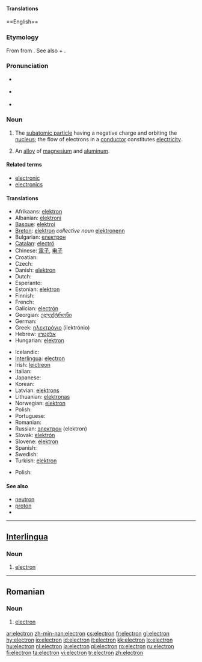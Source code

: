 ====Translations======English==
{{wikipedia}}

===Etymology===
From {{etyl|grc}} {{term|sc=Grek|ἤλεκτρον|tr=elektron||amber|lang=grc}} from {{term|sc=Grek|έλ-|tr=el-||sun, bright, shiny|lang=grc}}.
See also {{term|electric}} + {{term|-on}}.

===Pronunciation===
* {{a|RP}} {{IPA|/ɪˈlɛktɹɒn/}}
* {{a|GenAm}} {{IPA|/ɪˈlɛktɹɑn/}}
* {{audio|en-us-electron.ogg|Audio (US)}}

===Noun===
{{en-noun}}

# {{particles}} The [[subatomic particle]] having a negative charge and orbiting the [[nucleus]]; the flow of electrons in a [[conductor]] constitutes [[electricity]].
# {{context|chemistry|obsolete}} An [[alloy]] of [[magnesium]] and [[aluminum]].

====Related terms====
* [[electronic]]
* [[electronics]]

====Translations====
{{trans-top|the negatively charged subatomic particles that orbit atoms}}
* Afrikaans: [[elektron]]
* Albanian: [[elektroni]]
* [[Basque]]: [[elektroi]]
* [[Breton]]: [[elektron]] ''collective noun'' [[elektronenn]] {{s}} {{f}}
* Bulgarian: [[електрон]] {{m}}
* [[Catalan]]: [[electró]] {{m}}
* Chinese: [[電子]], [[电子]]
* Croatian: {{t-|hr|elektron|m}}
* Czech: {{t+|cs|elektron|m}}
* Danish: [[elektron]]
* Dutch: {{t+|nl|elektron|n}}
* Esperanto: {{t-|eo|elektrono|xs=Esperanto}}
* Estonian: [[elektron]]
* Finnish: {{t+|fi|elektroni}}
* French: {{t+|fr|électron|m}}
* Galician: [[electrón]]
* Georgian: [[ელექტრონი]]
* German: {{t+|de|Elektron|n}}
* Greek: [[ηλεκτρόνιο]] {{n}} (ilektrónio)
* Hebrew: [[אלקטרון]]
* Hungarian: [[elektron]]
{{trans-mid}}
* Icelandic: {{t-|is|rafeind|f}}
* [[Interlingua]]: [[#Interlingua|electron]]
* Irish: [[leictreon]]
* Italian: {{t+|it|elettrone|m}}
* Japanese: {{t+|ja|電子|tr=[[でんし]], [[denshi]]|sc=Jpan}}
* Korean: {{t-|ko|전자|sc=Hang}}
* Latvian: [[elektrons]] {{m}}
* Lithuanian: [[elektronas]]
* Norwegian: [[elektron]]
* Polish: {{t-|pl|elektron|m}}
* Portuguese: {{t+|pt|electrão|m}}
* Romanian: {{t+|ro|electron|m}}
* Russian: [[электрон]] {{m}} (elektron)
* Slovak: [[elektrón]]
* Slovene: [[elektron]]
* Spanish: {{t+|es|electrón|m}}
* Swedish: {{t+|sv|elektron|c}}
* Turkish: [[elektron]]
{{trans-bottom}}

{{trans-top|an alloy}}
* Polish: {{t-|pl|elektron|m}}
{{trans-mid}}
{{trans-bottom}}

====See also====
* [[neutron]]
* [[proton]]
* {{pedialite}}

----

==[[Interlingua]]==

===Noun===
{{ia-noun|es}}

# {{particles|lang=ia}} [[#English|electron]]

----

==Romanian==

===Noun===
{{ro-noun|gend=m}}

# {{particles|lang=ro}} [[#English|electron]]

[[ar:electron]]
[[zh-min-nan:electron]]
[[cs:electron]]
[[fr:electron]]
[[gl:electron]]
[[hy:electron]]
[[io:electron]]
[[id:electron]]
[[it:electron]]
[[kk:electron]]
[[lo:electron]]
[[hu:electron]]
[[nl:electron]]
[[ja:electron]]
[[pl:electron]]
[[ro:electron]]
[[ru:electron]]
[[fi:electron]]
[[ta:electron]]
[[vi:electron]]
[[tr:electron]]
[[zh:electron]]